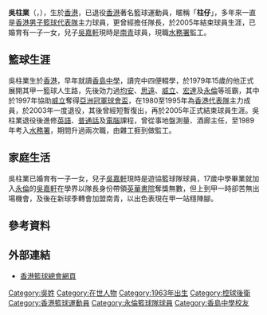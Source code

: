 {{Infobox basketball biography
| name         = 吳柱業 <br> Ng Zhu Yip
| position     = [[控球後衛|控球後衛]]
| height_m     = 1.83
| weight_kg    = 82
| league       = [[香港男子甲一組籃球聯賽|香港甲一籃球聯賽]]
| team         = 已退役
| number       = 6
| nationality  = {{CHN-HKG}}
| birth_date   = {{Birth date and age|1963|9|24|mf=y}}
| birth_place  = [[香港|香港]]
| high_school  = 
| college      = 
| career_start = 1979
| career_end   = 2005
| years1       = 1979–1982
| team1        = [[均安籃球隊|均安]]
| years2       = 1983–1994
| team2        = [[思遠籃球隊|思遠]]
| years3       = 1995–1999
| team3        = [[威立籃球隊|威立]]
| years4       = 1999–2000
| team4        = [[宏達籃球隊|宏達]]
| years5       = 2001–2005
| team5        = [[永倫籃球隊|永倫]]
| years6       = 
| team6        =
| awards       = 
* [[香港男子甲一組籃球聯賽|香港甲一聯賽總冠軍]]（11次）
* [[亞洲籃球挑戰賽|亞洲冠軍球會盃冠軍]]（1997）
* 泰王盃季軍
* [[香港男子甲一組籃球聯賽|香港甲一聯賽]] MVP（1998）
* [[香港傑出運動員選舉|香港傑出運動員選舉最佳隊伍]]（1998）
}}

'''吳柱業'''（{{lang-en|Ng Zhu Yip}}，{{bd|1963年|9月24日|catIdx=N}}），生於[[香港|香港]]，已退役[[香港|香港]]著名籃球運動員，暱稱「'''柱仔'''」，多年來一直是[[香港男子籃球代表隊|香港男子籃球代表隊]]主力球員，更曾經擔任隊長，於2005年結束球員生涯，已婚育有一子一女，兒子[[吳嘉軒|吳嘉軒]]現時是[[南青籃球隊|南青]]球員，現職[[水務署|水務署]]監工。

==籃球生涯==
吳柱業生於[[香港|香港]]，早年就讀[[香島中學|香島中學]]，讀完中四便輟學，於1979年15歲的他正式展開其甲一籃球人生路，先後効力過[[均安籃球隊|均安]]、[[思遠籃球隊|思遠]]、[[威立籃球隊|威立]]、[[宏達籃球隊|宏達]]及[[永倫籃球隊|永倫]]等班霸，其中於1997年協助[[威立籃球隊|威立]]奪得[[亞洲籃球挑戰賽|亞洲冠軍球會盃]]，在1980至1995年為[[香港男子籃球代表隊|香港代表隊]]主力成員，於2003年一度退役，其後曾經短暫復出，再於2005年正式結束球員生涯。吳柱業退役後進修[[英語|英語]]、[[普通話|普通話]]及[[電腦|電腦]]課程，曾從事地盤測量、酒廊主任，至1989年考入[[水務署|水務署]]，期間升過兩次職，由雜工捱到做監工。

==家庭生活==
吳柱業已婚育有一子一女，兒子[[吳嘉軒|吳嘉軒]]現時是遊協籃球隊球員，17歲中學畢業就加入[[永倫籃球隊|永倫]]的[[吳嘉軒|吳嘉軒]]在學界以隊長身份帶領[[英華書院|英華書院]]奪獎無數，但上到甲一時卻苦無出場機會，及後在新球季轉會加盟南青，以出色表現在甲一站穩陣腳。

==參考資料==
{{reflist}}

== 外部連結 ==
*[http://www.basketball.org.hk/ 香港籃球總會網頁]{{Wayback|url=http://www.basketball.org.hk/ |date=20160630214738 }}

{{DEFAULTSORT:Ng Zhu Yip}}
[[Category:吳姓|Category:吳姓]]
[[Category:在世人物|Category:在世人物]]
[[Category:1963年出生|Category:1963年出生]]
[[Category:控球後衛|Category:控球後衛]]
[[Category:香港籃球運動員|Category:香港籃球運動員]]
[[Category:永倫籃球隊球員|Category:永倫籃球隊球員]]
[[Category:香島中學校友|Category:香島中學校友]]
